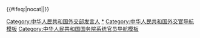 {{Navbox
|listclass=hlist
|name = 中华人民共和国外交部发言人
|title = {{flagicon|PRC}} [[中华人民共和国外交部发言人]]
|image = {{中华人民共和国国徽|50}}
 
|group1 = [[中华人民共和国外交部新闻司|新闻司]]<br />司长
|list1 = <!--[[龚澎]]（女，1949–1964）{{to}}[[秦加林]]（1964）{{to}}[[陈楚]]（19**–1972）{{to}}[[彭华 (外交官)|彭华]]（1972–1974）{{to}}[[秦加林]]（1974–1976）{{to}}-->[[钱其琛]]（1976–1978）{{to}}[[齐怀远]]（1983–1984）{{to}}[[马毓真]]（1984–1988）{{to}}[[李肇星]]（1985–1990）{{to}}[[吴建民 (外交官)|吴建民]]（1990–1994）{{to}}[[陈健 (外交官)|陈健]]（1994–1996）{{to}}[[沈国放]]（1996–1998）{{to}}[[朱邦造]]（1998–2001）{{to}}[[孔泉]]（2001–2006）{{to}}[[刘建超]]（2006–2009）{{to}}[[马朝旭]]（2009–2012）{{to}}[[秦刚]]（2012–2015）{{to}}''[[刘建超]]（2015）''{{to}}[[陆慷]]（2015–2019）{{to}}'''[[华春莹]]'''（女，2019–2021）
 
|group2 = 新闻司<br />副司长
|list2 = 
*[[俞志忠]]（1984–1985）
*[[王振宇]]（1984–1985）
*[[李金华 (外交官)|李金华]]（女，1987–1991）
*[[金桂华]]（1988–1991）
*[[段津]]（1990–1993）
*[[范慧娟]]（女，1990–1993）
*[[李建英]]（1991–1993）
*[[崔天凯]]（1996–1997）
*[[唐国强 (外交官)|唐国强]]（1996–1998）
*[[孙玉玺]]
*[[章启月]]（女，1999–2004）
*[[刘建超]]（2001–2006）
*[[秦刚]]（2005–2010）
*[[姜瑜]]（女，2006–2012）
*[[洪磊]]（2010–2016）
*[[华春莹]]（女，2012–2019）
*[[耿爽]]（2016-2020）
*'''[[赵立坚]]'''（2020-）
*'''[[汪文斌]]'''（2020-）

|group3 = 新闻司<br />[[参赞]]
|list3 = 
*[[刘为民 (1968年)|刘为民]]（2011–2012）

|below = '''粗体字'''表示现任发言人；斜体标出的[[刘建超]]在第二次出任新闻司司长期间并未担任发言人
}}<includeonly>{{#ifeq:{{{1}}}|nocat||[[Category:中华人民共和国外交部发言人]]}}</includeonly><noinclude>
 
[[Category:中华人民共和国外交部发言人|*]]
[[Category:中华人民共和国外交官导航模板]]
[[Category:中华人民共和国国务院系统官员导航模板]]
</noinclude>